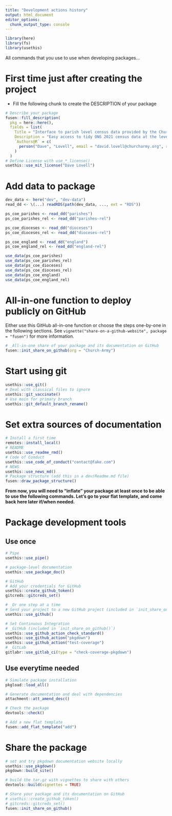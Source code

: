 ```yaml
---
title: "Development actions history"
output: html_document
editor_options: 
  chunk_output_type: console
---
```


```r
library(here)
library(fs)
library(usethis)
```

All commands that you use to use when developing packages...

# First time just after creating the project

- Fill the following chunk to create the DESCRIPTION of your package

```r
# Describe your package
fusen::fill_description(
  pkg = here::here(),
  fields = list(
    Title = "Interface to parish level census data provided by the Church of England",
    Description = "Easy access to tidy ONS 2021 census data at the level of Church of England parishes. Thanks to Ken Eames (head of CoE Data Services) who calculated these data. The original dataset is available at: https://www.churchofengland.org/about/data-services/resources-publications-and-data.",
    `Authors@R` = c(
      person("Dave", "Lovell", email = "david.lovell@churcharmy.org", role = c("aut", "cre")))
    )
  )
# Define License with use_*_license()
usethis::use_mit_license("Dave Lovell")
```

# Add data to package

```r
dev_data <- here("dev", "dev-data")
read_dd <- \(...) readRDS(path(dev_data, ..., ext = "RDS"))

ps_coe_parishes <- read_dd("parishes")
ps_coe_parishes_rel <- read_dd("parishes-rel")

ps_coe_dioceses <- read_dd("dioceses")
ps_coe_dioceses_rel <- read_dd("dioceses-rel")

ps_coe_england <- read_dd("england")
ps_coe_england_rel <- read_dd("england-rel")

use_data(ps_coe_parishes)
use_data(ps_coe_parishes_rel)
use_data(ps_coe_dioceses)
use_data(ps_coe_dioceses_rel)
use_data(ps_coe_england)
use_data(ps_coe_england_rel)


```

# All-in-one function to deploy publicly on GitHub

Either use this GitHub all-in-one function or choose the steps one-by-one in the following sections.
See `vignette("share-on-a-github-website", package = "fusen")` for more information.

```r
# _All-in-one share of your package and its documentation on GitHub
fusen::init_share_on_github(org = "Church-Army")
```


# Start using git

```r
usethis::use_git()
# Deal with classical files to ignore
usethis::git_vaccinate()
# Use main for primary branch
usethis::git_default_branch_rename()
```

# Set extra sources of documentation

```r
# Install a first time
remotes::install_local()
# README
usethis::use_readme_rmd()
# Code of Conduct
usethis::use_code_of_conduct("contact@fake.com")
# NEWS
usethis::use_news_md()
# Package structure (add this in a dev/Readme.md file)
fusen::draw_package_structure()
```

**From now, you will need to "inflate" your package at least once to be able to use the following commands. Let's go to your flat template, and come back here later if/when needed.**


# Package development tools
## Use once

```r
# Pipe
usethis::use_pipe()

# package-level documentation
usethis::use_package_doc()

# GitHub
# Add your credentials for GitHub
usethis::create_github_token()
gitcreds::gitcreds_set()

# _Or one step at a time
# Send your project to a new GitHub project (included in `init_share_on_github()`)
usethis::use_github()

# Set Continuous Integration
# _GitHub (included in `init_share_on_github()`)
usethis::use_github_action_check_standard()
usethis::use_github_action("pkgdown")
usethis::use_github_action("test-coverage")
# _GitLab
gitlabr::use_gitlab_ci(type = "check-coverage-pkgdown")
```

## Use everytime needed

```r
# Simulate package installation
pkgload::load_all()

# Generate documentation and deal with dependencies
attachment::att_amend_desc()

# Check the package
devtools::check()

# Add a new flat template
fusen::add_flat_template("add")
```

# Share the package

```r
# set and try pkgdown documentation website locally
usethis::use_pkgdown()
pkgdown::build_site()

# build the tar.gz with vignettes to share with others
devtools::build(vignettes = TRUE)

# Share your package and its documentation on GitHub
# usethis::create_github_token()
# gitcreds::gitcreds_set()
fusen::init_share_on_github()
```

